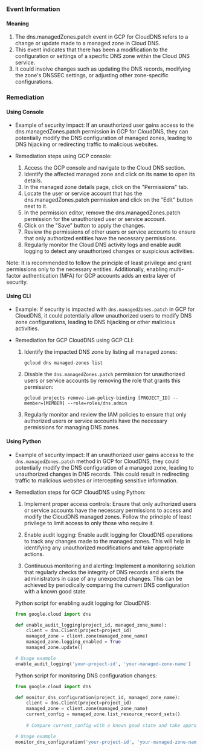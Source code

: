 
### Event Information

#### Meaning

1. The dns.managedZones.patch event in GCP for CloudDNS refers to a change or update made to a managed zone in Cloud DNS.
2. This event indicates that there has been a modification to the configuration or settings of a specific DNS zone within the Cloud DNS service.
3. It could involve changes such as updating the DNS records, modifying the zone's DNSSEC settings, or adjusting other zone-specific configurations.

### Remediation

#### Using Console

- Example of security impact: If an unauthorized user gains access to the dns.managedZones.patch permission in GCP for CloudDNS, they can potentially modify the DNS configuration of managed zones, leading to DNS hijacking or redirecting traffic to malicious websites.

- Remediation steps using GCP console:
  1. Access the GCP console and navigate to the Cloud DNS section.
  2. Identify the affected managed zone and click on its name to open its details.
  3. In the managed zone details page, click on the "Permissions" tab.
  4. Locate the user or service account that has the dns.managedZones.patch permission and click on the "Edit" button next to it.
  5. In the permission editor, remove the dns.managedZones.patch permission for the unauthorized user or service account.
  6. Click on the "Save" button to apply the changes.
  7. Review the permissions of other users or service accounts to ensure that only authorized entities have the necessary permissions.
  8. Regularly monitor the Cloud DNS activity logs and enable audit logging to detect any unauthorized changes or suspicious activities.

Note: It is recommended to follow the principle of least privilege and grant permissions only to the necessary entities. Additionally, enabling multi-factor authentication (MFA) for GCP accounts adds an extra layer of security.

#### Using CLI

- Example: If security is impacted with `dns.managedZones.patch` in GCP for CloudDNS, it could potentially allow unauthorized users to modify DNS zone configurations, leading to DNS hijacking or other malicious activities.

- Remediation for GCP CloudDNS using GCP CLI:
  1. Identify the impacted DNS zone by listing all managed zones:
     ```
     gcloud dns managed-zones list
     ```

  2. Disable the `dns.managedZones.patch` permission for unauthorized users or service accounts by removing the role that grants this permission:
     ```
     gcloud projects remove-iam-policy-binding [PROJECT_ID] --member=[MEMBER] --role=roles/dns.admin
     ```

  3. Regularly monitor and review the IAM policies to ensure that only authorized users or service accounts have the necessary permissions for managing DNS zones.

#### Using Python

- Example of security impact: If an unauthorized user gains access to the `dns.managedZones.patch` method in GCP for CloudDNS, they could potentially modify the DNS configuration of a managed zone, leading to unauthorized changes in DNS records. This could result in redirecting traffic to malicious websites or intercepting sensitive information.

- Remediation steps for GCP CloudDNS using Python:
  1. Implement proper access controls: Ensure that only authorized users or service accounts have the necessary permissions to access and modify the CloudDNS managed zones. Follow the principle of least privilege to limit access to only those who require it.
  
  2. Enable audit logging: Enable audit logging for CloudDNS operations to track any changes made to the managed zones. This will help in identifying any unauthorized modifications and take appropriate actions.
  
  3. Continuous monitoring and alerting: Implement a monitoring solution that regularly checks the integrity of DNS records and alerts the administrators in case of any unexpected changes. This can be achieved by periodically comparing the current DNS configuration with a known good state.
  
  Python script for enabling audit logging for CloudDNS:
  ```python
  from google.cloud import dns

  def enable_audit_logging(project_id, managed_zone_name):
      client = dns.Client(project=project_id)
      managed_zone = client.zone(managed_zone_name)
      managed_zone.logging_enabled = True
      managed_zone.update()

  # Usage example
  enable_audit_logging('your-project-id', 'your-managed-zone-name')
  ```
  
  Python script for monitoring DNS configuration changes:
  ```python
  from google.cloud import dns

  def monitor_dns_configuration(project_id, managed_zone_name):
      client = dns.Client(project=project_id)
      managed_zone = client.zone(managed_zone_name)
      current_config = managed_zone.list_resource_record_sets()
      
      # Compare current_config with a known good state and take appropriate actions

  # Usage example
  monitor_dns_configuration('your-project-id', 'your-managed-zone-name')
  ```

